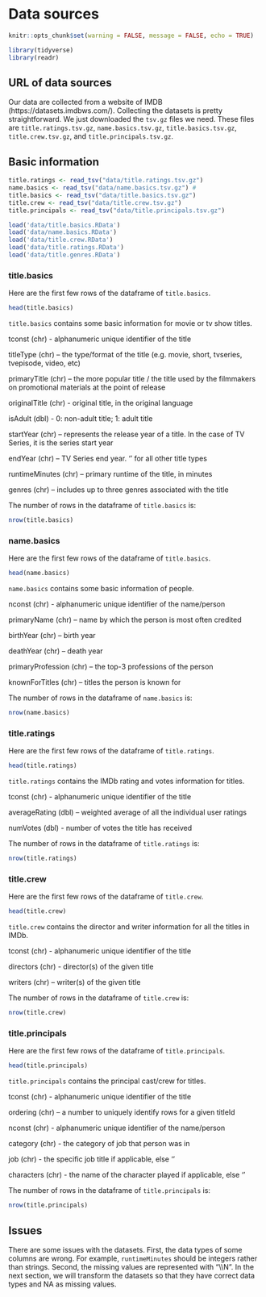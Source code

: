 # Data sources

```r
knitr::opts_chunk$set(warning = FALSE, message = FALSE, echo = TRUE)
```

```r
library(tidyverse)
library(readr)
```

## URL of data sources
Our data are collected from a website of IMDB (https://datasets.imdbws.com/). Collecting the datasets is pretty straightforward. We just downloaded the `tsv.gz` files we need. These files are `title.ratings.tsv.gz`, `name.basics.tsv.gz`, `title.basics.tsv.gz`, `title.crew.tsv.gz`, and `title.principals.tsv.gz`.

## Basic information
```r
title.ratings <- read_tsv("data/title.ratings.tsv.gz")
name.basics <- read_tsv("data/name.basics.tsv.gz") # 
title.basics <- read_tsv("data/title.basics.tsv.gz") 
title.crew <- read_tsv("data/title.crew.tsv.gz")
title.principals <- read_tsv("data/title.principals.tsv.gz")
```

```r
load('data/title.basics.RData')
load('data/name.basics.RData')
load('data/title.crew.RData')
load('data/title.ratings.RData')
load('data/title.genres.RData')
```


### title.basics

Here are the first few rows of the dataframe of `title.basics`. 
```r
head(title.basics)
```

`title.basics` contains some basic information for movie or tv show titles.

tconst (chr) - alphanumeric unique identifier of the title

titleType (chr) – the type/format of the title (e.g. movie, short, tvseries, tvepisode, video, etc)

primaryTitle (chr) – the more popular title / the title used by the filmmakers on promotional materials at the point of release

originalTitle (chr) - original title, in the original language

isAdult (dbl) - 0: non-adult title; 1: adult title

startYear (chr) – represents the release year of a title. In the case of TV Series, it is the series start year

endYear (chr) – TV Series end year. ‘\N’ for all other title types

runtimeMinutes (chr) – primary runtime of the title, in minutes

genres (chr) – includes up to three genres associated with the title

The number of rows in the dataframe of `title.basics` is: 

```r
nrow(title.basics)
```

### name.basics

Here are the first few rows of the dataframe of `title.basics`. 
```r
head(name.basics)
```

`name.basics` contains some basic information of people.

nconst (chr) - alphanumeric unique identifier of the name/person

primaryName (chr) – name by which the person is most often credited

birthYear (chr) – birth year

deathYear (chr) – death year

primaryProfession (chr) – the top-3 professions of the person

knownForTitles (chr) – titles the person is known for

The number of rows in the dataframe of `name.basics` is: 

```r
nrow(name.basics)
```

### title.ratings

Here are the first few rows of the dataframe of `title.ratings`. 
```r
head(title.ratings)
```

`title.ratings` contains the IMDb rating and votes information for titles.

tconst (chr) - alphanumeric unique identifier of the title 

averageRating (dbl) – weighted average of all the individual user ratings

numVotes (dbl) - number of votes the title has received

The number of rows in the dataframe of `title.ratings` is: 

```r
nrow(title.ratings)
```
### title.crew

Here are the first few rows of the dataframe of `title.crew`. 
```r
head(title.crew)
```

`title.crew` contains the director and writer information for all the titles in IMDb.

tconst (chr) - alphanumeric unique identifier of the title

directors (chr) - director(s) of the given title

writers (chr) – writer(s) of the given title

The number of rows in the dataframe of `title.crew` is: 

```r
nrow(title.crew)
```
### title.principals

Here are the first few rows of the dataframe of `title.principals`. 
```r
head(title.principals)
```

`title.principals` contains the principal cast/crew for titles.

tconst (chr) - alphanumeric unique identifier of the title

ordering (chr) – a number to uniquely identify rows for a given titleId

nconst (chr) - alphanumeric unique identifier of the name/person

category (chr) - the category of job that person was in

job (chr) - the specific job title if applicable, else '\N'

characters (chr) - the name of the character played if applicable, else '\N'

The number of rows in the dataframe of `title.principals` is: 

```r
nrow(title.principals)
```

## Issues

There are some issues with the datasets. First, the data types of some columns are wrong. For example, `runtimeMinutes` should be integers rather than strings. Second, the missing values are represented with "\\\\N". In the next section, we will transform the datasets so that they have correct data types and NA as missing values.

